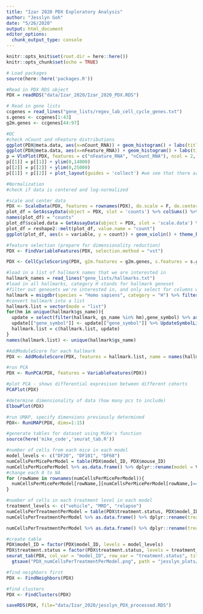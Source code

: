 ```yaml
---
title: "Izar 2020 PDX Exploratory Analysis"
author: "Jesslyn Goh"
date: "5/26/2020"
output: html_document
editor_options: 
  chunk_output_type: console
---
```


```r
knitr::opts_knit$set(root.dir = here::here())
knitr::opts_chunk$set(echo = TRUE)
```

```r
# Load packages
source(here::here('packages.R'))

#Read in PDX RDS object
PDX = readRDS("data/Izar_2020/Izar_2020_PDX.RDS")

# Read in gene lists
ccgenes = read_lines("gene_lists/regev_lab_cell_cycle_genes.txt")
s.genes <- ccgenes[1:43]
g2m.genes <- ccgenes[44:97]
```

```r
#QC 
#check nCount and nFeature distributions
ggplot(PDX@meta.data, aes(x=nCount_RNA)) + geom_histogram() + labs(title = "PDX nCount_RNA Distribution")
ggplot(PDX@meta.data, aes(x=nFeature_RNA)) + geom_histogram() + labs(title = "PDX nFeature_RNA Distribution")
p = VlnPlot(PDX, features = c("nFeature_RNA", "nCount_RNA"), ncol = 2, combine = F) 
p[[1]] = p[[1]] + ylim(0,14000)
p[[2]] = p[[2]] + ylim(0,25000)
p[[1]] + p[[2]] + plot_layout(guides = 'collect') #we see that there are blunt ends at specific cutoffs, so data has been filtered

#Normalization 
#check if data is centered and log-normalized

#scale and center data 
PDX <- ScaleData(PDX, features = rownames(PDX), do.scale = F, do.center = T) #don't really know if data has been scaled
plot_df = GetAssayData(object = PDX, slot = 'counts') %>% colSums() %>% as.data.frame()
names(plot_df) = "counts"
plot_df$scaled.data = GetAssayData(object = PDX, slot = 'scale.data') %>% colSums()
plot_df = reshape2::melt(plot_df, value.name = "count")
ggplot(plot_df, aes(x = variable, y = count)) + geom_violin() + theme_bw()

#feature selection (prepare for dimensionality reduction)
PDX <- FindVariableFeatures(PDX, selection.method = "vst")
```

```r
PDX <- CellCycleScoring(PDX, g2m.features = g2m.genes, s.features = s.genes)
```

```r
#load in a list of hallmark names that we are interested in 
hallmark_names = read_lines("gene_lists/hallmarks.txt")
#load in all hallmarks, category H stands for hallmark geneset 
#filter out genesets we're interested in, and only select for columns with the geneset name and gene symbols
hallmark = msigdbr(species = "Homo sapiens", category = "H") %>% filter(gs_name %in% hallmark_names) %>% select(gs_name, gene_symbol) 
#convert hallmark into a list
hallmark.list = vector(mode = "list")
for(hm in unique(hallmark$gs_name)){
  update = select(filter(hallmark, gs_name %in% hm),gene_symbol) %>% as.list()
  update[["gene_symbol"]] <- update[["gene_symbol"]] %>% UpdateSymbolList(several.ok = TRUE)
  hallmark.list = c(hallmark.list, update)
}
names(hallmark.list) <- unique(hallmark$gs_name)

#AddModuleScore for each hallmark
PDX <- AddModuleScore(PDX, features = hallmark.list, name = names(hallmark.list), nbin = 50, search = T)
```

```r
#run PCA
PDX <- RunPCA(PDX, features = VariableFeatures(PDX))

#plot PCA - shows differential expresison between different cohorts
PCAPlot(PDX)

#determine dimensionality of data (how many pcs to include)
ElbowPlot(PDX)
```

```r
#run UMAP, specify dimensions previously determined
PDX<- RunUMAP(PDX, dims=1:15)
```

```r
#generate tables for dataset using Mike's function 
source(here('mike_code','seurat_tab.R'))

#number of cells from each mice in each model 
model_levels <- c("DF20", "DF101", "DF68")
numCellsPerMicePerModel = table(PDX$model_ID, PDX$mouse_ID) 
numCellsPerMicePerModel %>% as.data.frame() %>% dplyr::rename(model = Var1, mouse = Var2, numCells = Freq) %>% ggplot(aes(x=factor(model, levels = model_levels), fill=mouse, y=numCells)) + geom_bar(stat="identity", position="fill") + xlab("model")
#change each 0 to NA
for (rowName in rownames(numCellsPerMicePerModel)){
  numCellsPerMicePerModel[rowName,][numCellsPerMicePerModel[rowName,]==0] <- "NA"
}

#number of cells in each treatment level in each model 
treatment_levels <- c("vehicle", "MRD", "relapse")
numCellsPerTreatmentPerModel = table(PDX$treatment.status, PDX$model_ID)
numCellsPerTreatmentPerModel %>% as.data.frame() %>% dplyr::rename(treatmentStatus = Var1, model = Var2, numCells = Freq) %>% ggplot(aes(x=factor(model, levels = model_levels), fill=factor(treatmentStatus,levels = treatment_levels), y=numCells)) + geom_bar(stat="identity", position="fill") + xlab("model") + labs(fill = "treatmentStatus")

numCellsPerTreatmentPerModel %>% as.data.frame() %>% dplyr::rename(treatmentStatus = Var1, model = Var2, numCells = Freq) %>% ggplot(aes(fill=factor(model, levels = model_levels), x=factor(treatmentStatus, levels = treatment_levels), y=numCells)) + geom_bar(stat="identity", position="fill") + labs(fill="model", x = "treatment")

#create table 
PDX$model_ID = factor(PDX$model_ID, levels = model_levels)
PDX$treatment.status = factor(PDX$treatment.status, levels = treatment_levels)
seurat_tab(PDX, col_var = "model_ID", row_var = "treatment.status", title = "Number of cells per model per treatment status") %>% 
  gtsave("PDX_numCellsPerTreatmentPerModel.png", path = "jesslyn_plots/PDX")
```

```r
#find neighbors first
PDX <- FindNeighbors(PDX)

#find clusters
PDX <- FindClusters(PDX)
```

```r
saveRDS(PDX, file="data/Izar_2020/jesslyn_PDX_processed.RDS")
```